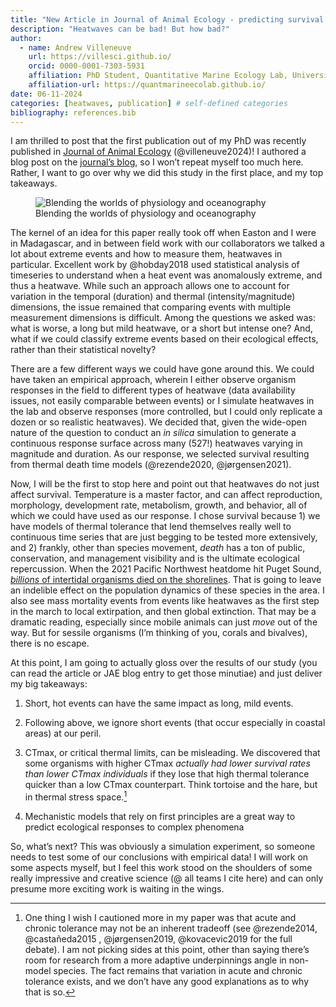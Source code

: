 ```yaml
---
title: "New Article in Journal of Animal Ecology - predicting survival over marine heatwaves"
description: "Heatwaves can be bad! But how bad?"
author:
  - name: Andrew Villeneuve
    url: https://villesci.github.io/
    orcid: 0000-0001-7303-5931
    affiliation: PhD Student, Quantitative Marine Ecology Lab, University of New Hampshire
    affiliation-url: https://quantmarineecolab.github.io/
date: 06-11-2024
categories: [heatwaves, publication] # self-defined categories
bibliography: references.bib
---
```


I am thrilled to post that the first publication out of my PhD was recently published in [Journal of Animal Ecology](https://doi.org/10.1111/1365-2656.14120) (@villeneuve2024)! I authored a blog post on the [journal's blog](https://animalecologyinfocus.com/2024/06/12/an-organismal-crystal-ball-during-marine-heatwaves-predicting-death-across-heat-doses/), so I won't repeat myself too much here. Rather, I want to go over why we did this study in the first place, and my top takeaways.

![Blending the worlds of physiology and oceanography](conceptual_figure.tif)

The kernel of an idea for this paper really took off when Easton and I were in Madagascar, and in between field work with our collaborators we talked a lot about extreme events and how to measure them, heatwaves in particular. Excellent work by @hobday2018 used statistical analysis of timeseries to understand when a heat event was anomalously extreme, and thus a heatwave. While such an approach allows one to account for variation in the temporal (duration) and thermal (intensity/magnitude) dimensions, the issue remained that comparing events with multiple measurement dimensions is difficult. Among the questions we asked was: what is worse, a long but mild heatwave, or a short but intense one? And, what if we could classify extreme events based on their ecological effects, rather than their statistical novelty?

There are a few different ways we could have gone around this. We could have taken an empirical approach, wherein I either observe organism responses in the field to different types of heatwave (data availability issues, not easily comparable between events) or I simulate heatwaves in the lab and observe responses (more controlled, but I could only replicate a dozen or so realistic heatwaves). We decided that, given the wide-open nature of the question to conduct an *in silica* simulation to generate a continuous response surface across many (527!) heatwaves varying in magnitude and duration. As our response, we selected survival resulting from thermal death time models (@rezende2020, @jørgensen2021).

Now, I will be the first to stop here and point out that heatwaves do not just affect survival. Temperature is a master factor, and can affect reproduction, morphology, development rate, metabolism, growth, and behavior, all of which we could have used as our response. I chose survival because 1) we have models of thermal tolerance that lend themselves really well to continuous time series that are just begging to be tested more extensively, and 2) frankly, other than species movement, *death* has a ton of public, conservation, and management visibility and is the ultimate ecological repercussion. When the 2021 Pacific Northwest heatdome hit Puget Sound, [*billions* of intertidal organisms died on the shorelines](https://www.theguardian.com/environment/2021/jul/08/heat-dome-canada-pacific-northwest-animal-deaths). That is going to leave an indelible effect on the population dynamics of these species in the area. I also see mass mortality events from events like heatwaves as the first step in the march to local extirpation, and then global extinction. That may be a dramatic reading, especially since mobile animals can just *move* out of the way. But for sessile organisms (I'm thinking of you, corals and bivalves), there is no escape.

At this point, I am going to actually gloss over the results of our study (you can read the article or JAE blog entry to get those minutiae) and just deliver my big takeaways:

1.  Short, hot events can have the same impact as long, mild events.

2.  Following above, we ignore short events (that occur especially in coastal areas) at our peril.

3.  CTmax, or critical thermal limits, can be misleading. We discovered that some organisms with higher CTmax *actually had lower survival rates than lower CTmax individuals* if they lose that high thermal tolerance quicker than a low CTmax counterpart. Think tortoise and the hare, but in thermal stress space.[^1]

4.  Mechanistic models that rely on first principles are a great way to predict ecological responses to complex phenomena

[^1]: One thing I wish I cautioned more in my paper was that acute and chronic tolerance may not be an inherent tradeoff (see @rezende2014, @castañeda2015 , @jørgensen2019, @kovacevic2019 for the full debate). I am not picking sides at this point, other than saying there's room for research from a more adaptive underpinnings angle in non-model species. The fact remains that variation in acute and chronic tolerance exists, and we don't have any good explanations as to why that is so.

So, what's next? This was obviously a simulation experiment, so someone needs to test some of our conclusions with empirical data! I will work on some aspects myself, but I feel this work stood on the shoulders of some really impressive and creative science (\@ all teams I cite here) and can only presume more exciting work is waiting in the wings.
